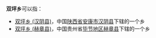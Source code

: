 '''双坪乡'''可以指：
* [[双坪乡_(汉阴县)|双坪乡 (汉阴县)]]，中国[[陕西省|陕西省]][[安康市|安康市]][[汉阴县|汉阴县]]下辖的一个乡
* [[双坪乡_(赫章县)|双坪乡 (赫章县)]]，中国贵州省[[毕节地区|毕节地区]][[赫章县|赫章县]]下辖的一个乡


{{disambig|X双|cat=三字中国乡名消歧义}}